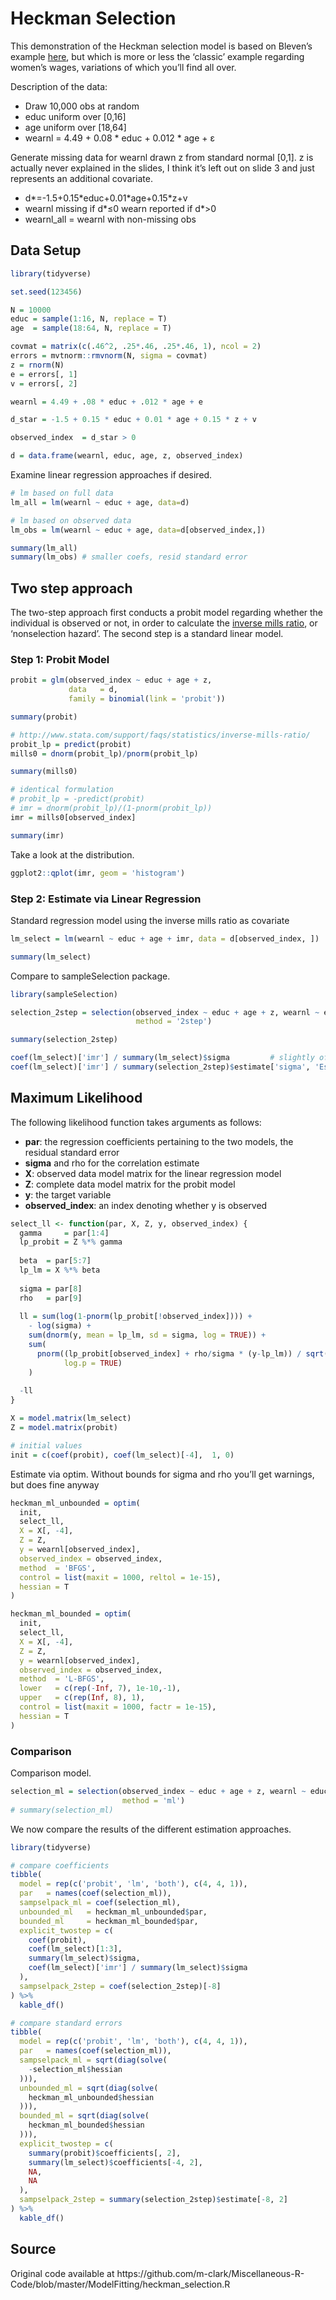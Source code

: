 # Heckman Selection 

This demonstration of the Heckman selection model is based on Bleven's example
[here](https://www3.nd.edu/~wevans1/ecoe60303/sample_selection_example.ppt), but
which is more or less the 'classic' example regarding women's wages, variations
of which you'll find all over.

Description of the data:

- Draw 10,000 obs at random 
- educ uniform over [0,16] 
- age uniform over [18,64]
- wearnl = 4.49 + 0.08 * educ + 0.012 * age +  ε 

Generate missing data for wearnl drawn z from standard normal [0,1].  z is actually never explained in the slides, I think it's left out on slide 3 and just represents an additional covariate.

- d\*=-1.5+0.15\*educ+0.01\*age+0.15\*z+v
- wearnl missing if d\*≤0 wearn reported if d\*>0
- wearnl_all = wearnl with non-missing obs



## Data Setup

```r
library(tidyverse)

set.seed(123456)

N = 10000
educ = sample(1:16, N, replace = T)
age  = sample(18:64, N, replace = T)

covmat = matrix(c(.46^2, .25*.46, .25*.46, 1), ncol = 2)
errors = mvtnorm::rmvnorm(N, sigma = covmat)
z = rnorm(N)
e = errors[, 1]
v = errors[, 2]

wearnl = 4.49 + .08 * educ + .012 * age + e

d_star = -1.5 + 0.15 * educ + 0.01 * age + 0.15 * z + v

observed_index  = d_star > 0

d = data.frame(wearnl, educ, age, z, observed_index)
```





Examine linear regression approaches if desired.

```r
# lm based on full data
lm_all = lm(wearnl ~ educ + age, data=d)

# lm based on observed data
lm_obs = lm(wearnl ~ educ + age, data=d[observed_index,])

summary(lm_all)
summary(lm_obs) # smaller coefs, resid standard error
```






## Two step approach

The two-step approach first conducts a probit model regarding whether the individual is observed or not, in order to calculate the [inverse mills ratio](https://en.wikipedia.org/wiki/Mills_ratio#Inverse_Mills_ratio), or 'nonselection hazard'. The second step is a standard linear model.

### Step 1: Probit Model

```r
probit = glm(observed_index ~ educ + age + z,
             data   = d,
             family = binomial(link = 'probit'))

summary(probit)

# http://www.stata.com/support/faqs/statistics/inverse-mills-ratio/
probit_lp = predict(probit)
mills0 = dnorm(probit_lp)/pnorm(probit_lp)

summary(mills0)

# identical formulation 
# probit_lp = -predict(probit)
# imr = dnorm(probit_lp)/(1-pnorm(probit_lp))
imr = mills0[observed_index]

summary(imr)
```



Take a look at the distribution.

```r
ggplot2::qplot(imr, geom = 'histogram')
```




### Step 2: Estimate via Linear Regression
Standard regression model using the inverse mills ratio as covariate

```r
lm_select = lm(wearnl ~ educ + age + imr, data = d[observed_index, ])

summary(lm_select)
```


Compare to <span class="pack" style = "">sampleSelection</span> package.

```r
library(sampleSelection)

selection_2step = selection(observed_index ~ educ + age + z, wearnl ~ educ + age, 
                            method = '2step')

summary(selection_2step)

coef(lm_select)['imr'] / summary(lm_select)$sigma         # slightly off
coef(lm_select)['imr'] / summary(selection_2step)$estimate['sigma', 'Estimate']
```


## Maximum Likelihood

The following likelihood function takes arguments as follows:

- **par**: the regression coefficients pertaining to the two models, the residual standard error
- **sigma** and rho for the correlation estimate
- **X**: observed data model matrix for the linear regression model
- **Z**: complete data model matrix for the probit model
- **y**: the target variable
- **observed_index**: an index denoting whether y is observed

```r
select_ll <- function(par, X, Z, y, observed_index) {
  gamma     = par[1:4]
  lp_probit = Z %*% gamma
  
  beta  = par[5:7]
  lp_lm = X %*% beta
  
  sigma = par[8]
  rho   = par[9]
  
  ll = sum(log(1-pnorm(lp_probit[!observed_index]))) +
    - log(sigma) +
    sum(dnorm(y, mean = lp_lm, sd = sigma, log = TRUE)) +
    sum(
      pnorm((lp_probit[observed_index] + rho/sigma * (y-lp_lm)) / sqrt(1-rho^2), 
            log.p = TRUE)
    )
  
  -ll
}
```


```r
X = model.matrix(lm_select)
Z = model.matrix(probit)

# initial values
init = c(coef(probit), coef(lm_select)[-4],  1, 0)
```

Estimate via <span class="func" style = "">optim</span>. Without bounds for sigma and rho you'll get warnings, but does fine anyway

```r
heckman_ml_unbounded = optim(
  init,
  select_ll,
  X = X[, -4],
  Z = Z,
  y = wearnl[observed_index],
  observed_index = observed_index,
  method  = 'BFGS',
  control = list(maxit = 1000, reltol = 1e-15),
  hessian = T
)

heckman_ml_bounded = optim(
  init,
  select_ll,
  X = X[, -4],
  Z = Z,
  y = wearnl[observed_index],
  observed_index = observed_index,
  method  = 'L-BFGS',
  lower   = c(rep(-Inf, 7), 1e-10,-1),
  upper   = c(rep(Inf, 8), 1),
  control = list(maxit = 1000, factr = 1e-15),
  hessian = T
)
```

### Comparison

Comparison model.

```r
selection_ml = selection(observed_index ~ educ + age + z, wearnl ~ educ + age, 
                         method = 'ml')
# summary(selection_ml)
```

We now compare the results of the different estimation approaches.

```r
library(tidyverse)

# compare coefficients
tibble(
  model = rep(c('probit', 'lm', 'both'), c(4, 4, 1)),
  par   = names(coef(selection_ml)),
  sampselpack_ml = coef(selection_ml),
  unbounded_ml   = heckman_ml_unbounded$par,
  bounded_ml     = heckman_ml_bounded$par,
  explicit_twostep = c(
    coef(probit),
    coef(lm_select)[1:3],
    summary(lm_select)$sigma,
    coef(lm_select)['imr'] / summary(lm_select)$sigma
  ),
  sampselpack_2step = coef(selection_2step)[-8]
) %>%
  kable_df()

# compare standard errors
tibble(
  model = rep(c('probit', 'lm', 'both'), c(4, 4, 1)),
  par   = names(coef(selection_ml)),
  sampselpack_ml = sqrt(diag(solve(
    -selection_ml$hessian
  ))),
  unbounded_ml = sqrt(diag(solve(
    heckman_ml_unbounded$hessian
  ))),
  bounded_ml = sqrt(diag(solve(
    heckman_ml_bounded$hessian
  ))),
  explicit_twostep = c(
    summary(probit)$coefficients[, 2],
    summary(lm_select)$coefficients[-4, 2],
    NA,
    NA
  ),
  sampselpack_2step = summary(selection_2step)$estimate[-8, 2]
) %>%
  kable_df()
```



## Source

Original code available at https://github.com/m-clark/Miscellaneous-R-Code/blob/master/ModelFitting/heckman_selection.R
